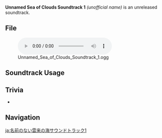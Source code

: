 {{Soundtrack Infobox
|type       = Unreleased Soundtracks
|audio      = Unnamed Sea of Clouds Soundtrack 1.ogg
}}
'''Unnamed Sea of Clouds Soundtrack 1''' ''(unofficial name)'' is an unreleased soundtrack.

==File==
[[File:Unnamed Sea of Clouds Soundtrack 1.ogg|600px]]

==Soundtrack Usage==
{{Soundtrack Usage
|location = Sea of Clouds//clear sky
}}

==Trivia==
* {{Transclude|Rhythms From the Conch|RhythmsConchTheme|section=1}}

==Navigation==
{{Soundtrack Navbox|Unreleased}}

[[ja:名前のない雲来の海サウンドトラック1]]